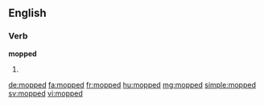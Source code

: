 ==English==

===Verb===
'''mopped'''

# {{past of|mop}}

[[de:mopped]]
[[fa:mopped]]
[[fr:mopped]]
[[hu:mopped]]
[[mg:mopped]]
[[simple:mopped]]
[[sv:mopped]]
[[vi:mopped]]